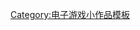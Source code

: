 {{asbox
| image = Video-Game-Controller-Icon-IDV-edit.svg
| pix = 32
| subject = 中国大陆电子游戏公司或企业
| qualifier =
| category =  中国大陆电子游戏公司小作品
| tempsort = *
| name = Template:China-videogame-company-stub
}}<noinclude>
[[Category:电子游戏小作品模板]]
</noinclude>